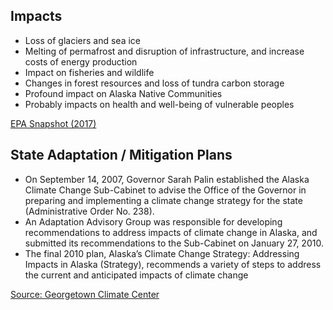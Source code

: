 ## Impacts

- Loss of glaciers and sea ice
- Melting of permafrost and disruption of infrastructure, and increase costs of energy production
- Impact on fisheries and wildlife
- Changes in forest resources and loss of tundra carbon storage
- Profound impact on Alaska Native Communities
- Probably impacts on health and well-being of vulnerable peoples
    
[EPA Snapshot (2017)](https://19january2017snapshot.epa.gov/sites/production/files/2016-09/documents/climate-change-ak.pdf)

## State Adaptation / Mitigation Plans

- On September 14, 2007, Governor Sarah Palin established the Alaska Climate Change Sub-Cabinet to advise the Office of the Governor in preparing and implementing a climate change strategy for the state (Administrative Order No. 238).
- An Adaptation Advisory Group was responsible for developing recommendations to address impacts of climate change in Alaska, and submitted its recommendations to the Sub-Cabinet on January 27, 2010. 
- The final 2010 plan, Alaska's Climate Change Strategy: Addressing Impacts in Alaska (Strategy), recommends a variety of steps to address the current and anticipated impacts of climate change

[Source: Georgetown Climate Center](https://www.georgetownclimate.org/adaptation/state-information/alaska/overview.html)